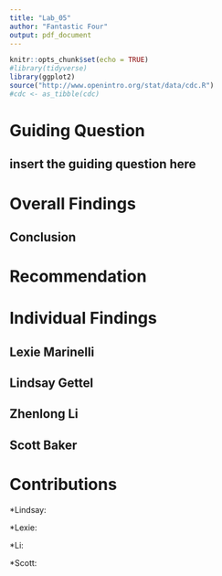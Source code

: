 ```yaml
---
title: "Lab_05"
author: "Fantastic Four"
output: pdf_document
---
```


```r
knitr::opts_chunk$set(echo = TRUE)
#library(tidyverse)
library(ggplot2)
source("http://www.openintro.org/stat/data/cdc.R")
#cdc <- as_tibble(cdc)
```

# Guiding Question
## insert the guiding question here

# Overall Findings


## Conclusion  


# Recommendation



# Individual Findings

## Lexie Marinelli


## Lindsay Gettel


## Zhenlong Li


## Scott Baker


# Contributions
*Lindsay: 

*Lexie: 

*Li: 

*Scott: